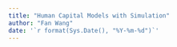 ```yaml
---
title: "Human Capital Models with Simulation"
author: "Fan Wang"
date: '`r format(Sys.Date(), "%Y-%m-%d")`'
---
```

